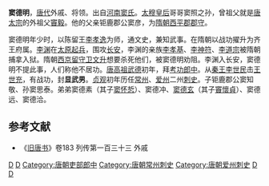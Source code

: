 '''窦德明'''，[[唐代|唐代]]外戚、将领。出自[[河南窦氏|河南窦氏]]。[[太穆皇后|太穆皇后]]哥哥窦照之孙，曾祖父就是[[唐太宗|唐太宗]]的外祖父[[竇毅|竇毅]]。他的父亲钜鹿郡公窦彦，为[[隋朝|隋朝]][[西平郡|西平郡]][[郡守|郡守]]。

窦德明年少时，以陈留王[[李孝逸|李孝逸]]为师，通文史，兼知武事。在隋朝以战功擢升为齐王府属。[[李渊|李渊]]在[[太原起兵|太原起兵]]，围攻[[长安|长安]]，李渊的亲族[[李孝基|李孝基]]、[[李神符|李神符]]、[[李道宗|李道宗]]被隋朝捕拿入狱。隋朝[[西京|西京]][[留守|留守]][[卫文升|卫文升]]想要杀死他们，被窦德明劝阻。李渊入长安，窦德明不提此事，人们称他不居功。[[唐高祖|唐高祖]][[武德|武德]]初年，拜[[考功郎中|考功郎中]]。从[[秦王|秦王]][[李世民|李世民]]击[[王世充|王世充]]，有战功，封'''显武男'''。[[贞观|贞观]]初年历任[[常州|常州]]、[[爱州|爱州]]二州[[刺史|刺史]]。子钜鹿郡公窦知敬、孙窦思泰。弟弟窦德素（其子[[窦怀悊|窦怀悊]]）、窦德冲、[[窦德玄|窦德玄]]（其子[[竇懷貞|竇懷貞]]）、窦德远、窦德洽。
==参考文献==
*《[[旧唐书|旧唐书]]》卷183 列传第一百三十三 外戚

[[Category:隋朝官员|D]]
[[Category:唐朝外戚|D]]
[[Category:唐朝吏部郎中|Category:唐朝吏部郎中]]
[[Category:唐朝常州刺史|Category:唐朝常州刺史]]
[[Category:唐朝爱州刺史|Category:唐朝爱州刺史]]
[[Category:唐朝县男|D]]
[[Category:河南窦氏|D]]